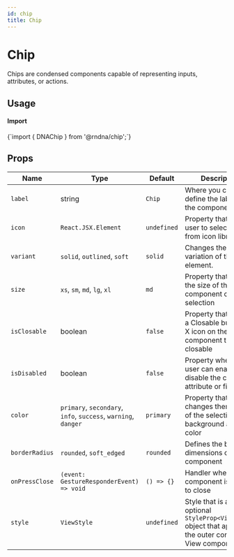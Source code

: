 ```yaml
---
id: chip
title: Chip
---
```



# Chip

Chips are condensed components capable of representing inputs, attributes, or actions.

## Usage

<div class="row inline-flex-center items-center">
  <div class="col col--3">
    <h4>Import</h4>
  </div>
  <div class="col col--9">
    <CodeBlock>{`import { DNAChip } from '@rndna/chip';`}</CodeBlock>
  </div>
</div>

## Props


<div class='table-responsive'>

| Name                    | Type                                                       | Default                                           | Description                                                                                                                                                  |
| ----------------------- | ---------------------------------------------------------- | ------------------------------------------------- | ------------------------------------------------------------------------------------------------------------------------------------------------------------ |
| `label`                 | string                                                     | `Chip`                                            | Where you can define the label of the component.                                                                                                             |
| `icon`                  | `React.JSX.Element`                                        | `undefined`                                       | Property that enables user to select icon from icon library                                                                                                  |
| `variant`               | `solid`, `outlined`, `soft`                                | `solid`                                           | Changes the variation of the element.                                                                                                                        |
| `size`                  | `xs`, `sm`, `md`, `lg`, `xl`                               | `md`                                              | Property that defines the size of the component or a selection                                                                                               |
| `isClosable`            | boolean                                                    | `false`                                           | Property that places a Closable button as X icon on the component to make it closable                                                                        |
| `isDisabled`            | boolean                                                    | `false`                                           | Property where the user can enable or disable the certain attribute or field                                                                                 | 
| `color`                 | `primary`, `secondary`, `info`, `success`, `warning`, `danger` | `primary`                                     | Property that changes theme/state of the selection i.e. background and text color                                                                            |              
| `borderRadius`          | `rounded`, `soft_edged`                                    | `rounded`                                         | Defines the border dimensions of the component                                                                                                               |
| `onPressClose`          | `(event: GestureResponderEvent) => void`                   | `() => {}`                                        | Handler when the component is about to close                                                                                                                |
| `style`                 | `ViewStyle`                                                | `undefined`                                       | Style that is an optional `StyleProp<ViewStyle>` object that applies to the outer content View component                                                                                                                      |    

</div>

